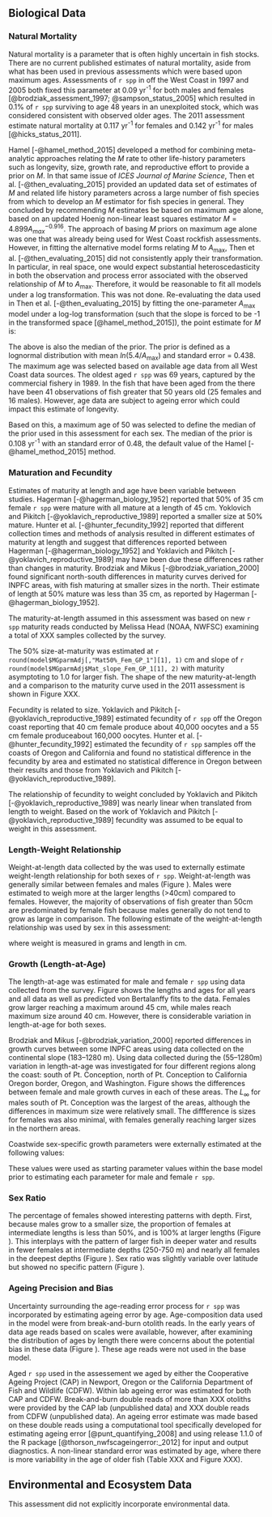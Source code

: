 ## Biological Data

### Natural Mortality

Natural mortality is a parameter that is often highly uncertain in fish stocks.  There are no current published estimates of natural mortality, aside from what has been used in previous assessments which were based upon maximum ages.  Assessments of `r spp` in off the West Coast in 1997 and 2005 both fixed this parameter at 0.09 yr^-1^ for both males and females [@brodziak_assessment_1997; @sampson_status_2005] which resulted in 0.1% of `r spp` surviving to age 48 years in an unexploited stock, which was considered consistent with observed older ages.  The 2011 assessment estimate natural mortality at 0.117 yr^-1^ for females and 0.142 yr^-1^ for males [@hicks_status_2011]. 

Hamel [-@hamel_method_2015] developed a method for combining meta-analytic approaches relating the $M$ rate to other life-history parameters such as longevity, size, growth rate, and reproductive effort to provide a prior on $M$. In that same issue of *ICES Journal of Marine Science*, Then et al. [-@then_evaluating_2015] provided an updated data set of estimates of $M$ and related life history parameters across a large number of fish species from which to develop an $M$ estimator for fish species in general. They concluded by recommending $M$ estimates be based on maximum age alone, based on an updated Hoenig non-linear least squares estimator $M = 4.899A^{-0.916}_{max}$. The approach of basing $M$ priors on maximum age alone was one that was already being used for West Coast rockfish assessments. However, in fitting the alternative model forms relating $M$ to $A_{\text{max}}$, Then et al. [-@then_evaluating_2015] did not consistently apply their transformation. In particular, in real space, one would expect substantial heteroscedasticity in both the observation and process error associated with the observed relationship of $M$ to $A_{\text{max}}$. Therefore, it would be reasonable to fit all models under a log transformation. This was not done. Re-evaluating the data used in Then et al. [-@then_evaluating_2015] by fitting the one-parameter $A_{\text{max}}$ model under a log-log transformation (such that the slope is forced to be -1 in the transformed space [@hamel_method_2015]), the point estimate for $M$ is:

\begin{centering}

$M=\frac{5.4}{A_{\text{max}}}$

\end{centering}

The above is also the median of the prior. The prior is defined as a lognormal distribution with mean $ln(5.4/A_{\text{max}})$ and standard error = 0.438.  The maximum age was selected based on available age data from all West Coast data sources. The oldest aged `r spp` was 69 years, captured by the commercial fishery in 1989. In the fish that have been aged from the \Gls{s-wcgbt} there have been 41 observations of fish greater that 50 years old (25 females and 16 males). However, age data are subject to ageing error which could impact this estimate of longevity.  

Based on this, a maximum age of 50 was selected to define the median of the prior used in this assessment for each sex.  The median of the prior is 0.108 yr^-1^ with an standard error of 0.48, the default value of the Hamel [-@hamel_method_2015] method.
  

### Maturation and Fecundity

Estimates of maturity at length and age have been variable between studies.  Hagerman [-@hagerman_biology_1952] reported that 50% of 35 cm female `r spp` were mature with all mature at a length of 45 cm.  Yoklovich and Pikitch [-@yoklavich_reproductive_1989] reported a smaller size at 50% mature.  Hunter et al. [-@hunter_fecundity_1992] reported that different collection times and methods of analysis resulted in different estimates of maturity at length and suggest that differences reported between Hagerman [-@hagerman_biology_1952] and Yoklavich and Pikitch [-@yoklavich_reproductive_1989] may have been due these differences rather than changes in maturity.  Brodziak and Mikus [-@brodziak_variation_2000] found significant north-south differences in maturity curves derived for INPFC areas, with fish maturing at smaller sizes in the north.  Their estimate of length at 50% mature was less than 35 cm, as reported by Hagerman [-@hagerman_biology_1952].

The maturity-at-length assumed in this assessment was based on new `r spp` maturity reads conducted by Melissa Head (NOAA, NWFSC) examining a total of XXX samples collected by the \Gls{s-wcgbt} survey.

The 50% size-at-maturity was estimated at `r round(model$MGparmAdj[,"Mat50%_Fem_GP_1"][1], 1)` cm and slope of `r round(model$MGparmAdj$Mat_slope_Fem_GP_1[1], 2)` with maturity asymptoting to 1.0 for larger fish. The shape of the new maturity-at-length and a comparison to the maturity curve used in the 2011 assessment is shown in Figure XXX. 

Fecundity is related to size. Yoklavich and Pikitch [-@yoklavich_reproductive_1989] estimated fecundity of `r spp` off the Oregon coast reporting that 40 cm female produce about 40,000 oocytes and a 55 cm female produceabout 160,000 oocytes.  Hunter et al. [-@hunter_fecundity_1992] estimated the fecundity of `r spp` samples off the coasts of Oregon and California and found no statistical difference in the fecundity by area and estimated no statistical difference in Oregon between their results and those from Yoklavich and Pikitch [-@yoklavich_reproductive_1989].

The relationship of fecundity to weight concluded by Yoklavich and Pikitch [-@yoklavich_reproductive_1989] was nearly linear when translated from length to weight. Based on the work of Yoklavich and Pikitch [-@yoklavich_reproductive_1989] fecundity was assumed to be equal to weight in this assessment. 


### Length-Weight Relationship

Weight-at-length data collected by the \Gls{s-wcgbt} was used to externally estimate weight-length relationship for both sexes of `r spp`.  Weight-at-length was generally similar between females and males (Figure \ref{fig:est-len-wght}).  Males were estimated to weigh more at the larger lengths (>40cm) compared to females.  However, the majority of observations of fish greater than 50cm are predominated by female fish because males generally do not tend to grow as large in comparison. The following estimate of the weight-at-length relationship was used by sex in this assessment:

\begin{centering}

Females: $\alpha$ = `r format(model$MGparmAdj$Wtlen_1_Fem[1], scientific = TRUE, digits = 2)`; $\beta$ = `r round(model$MGparmAdj$Wtlen_2_Fem[1], 2)`

Males: $\alpha$ = `r format(model$MGparmAdj$Wtlen_1_Mal[1], scientific = TRUE, digits = 2)`; $\beta$ = `r round(model$MGparmAdj$Wtlen_2_Mal[1], 2)`

\end{centering}

where weight is measured in grams and length in cm.

### Growth (Length-at-Age)

The length-at-age was estimated for male and female `r spp` using data collected from the \Gls{s-wcgbt} survey. Figure \ref{fig:est-len-at-age} shows the lengths and ages for all years and all data as well as predicted von Bertalanffy fits to the data. Females grow larger reaching a maximum around 45 cm, while males reach maximum size around 40 cm. However, there is considerable variation in length-at-age for both sexes. 

Brodziak and Mikus [-@brodziak_variation_2000] reported differences in growth curves between some INPFC areas using data collected on the continental slope (183–1280 m).  Using data collected during the \Gls{s-wcgbt} (55–1280m) variation in length-at-age was investigated for four different regions along the coast: south of Pt. Conception, north of Pt. Conception to California Oregon border, Oregon, and Washington.  Figure \ref{fig:est-len-at-age-region} shows the differences between female and male growth curves in each of these areas. The $L_{\infty}$ for males south of Pt. Conception was the largest of the areas, although the differences in maximum size were relatively small. The diffference is sizes for females was also minimal, with females generally reaching larger sizes in the northern areas. 

Coastwide sex-specific growth parameters were externally estimated at the following values:

\begin{centering}

Females $L_{\infty}$ = ; $L1$ = ; $k$ = 

Males $L_{\infty}$ = ;  $L1$ = ; $k$ =  

\end{centering}

These values were used as starting parameter values within the base model prior to estimating each parameter for male and female `r spp`.


### Sex Ratio

The percentage of females showed interesting patterns with depth.  First, because males grow to a smaller size, the proportion of females at intermediate lengths is less than 50%, and is 100% at larger lengths (Figure \ref{fig:sex-by-len}).  This interplays with the pattern of larger fish in deeper water and results in fewer females at intermediate depths (250-750 m) and nearly all females in the deepest depths (Figure \ref{fig:fem-by-lat-depth}).  Sex ratio was slightly variable over latitude but showed no specific pattern (Figure \ref{fig:fem-by-lat-depth}).


### Ageing Precision and Bias

Uncertainty surrounding the age-reading error process for `r spp` was incorporated by estimating ageing error by age. Age-composition data used in the model were from break-and-burn otolith reads. In the early years of data age reads based on scales were available, however, after examining the distribution of ages by length there were concerns about the potential bias in these data (Figure \ref{fig:scale-age}). These age reads were not used in the base model.  

Aged `r spp` used in the assessement we aged by either the Cooperative Ageing Project (CAP) in Newport, Oregon or the California Department of Fish and Wildlife (CDFW). Within lab ageing error was estimated for both CAP and CDFW. Break-and-burn double reads of more than XXX otoliths were provided by the CAP lab (unpublished data) and XXX double reads from CDFW (unpublished data).  An ageing error estimate was made based on these double reads using a computational tool specifically developed for estimating ageing error [@punt_quantifying_2008] and using release 1.1.0 of the R package \href{https://github.com/nwfsc-assess/nwfscAgeingError}{nwfscAgeingError} [@thorson_nwfscageingerror:_2012] for input and output diagnostics. A non-linear standard error was estimated by age, where there is more variability in the age of older fish (Table XXX and Figure XXX).  

## Environmental and Ecosystem Data

This assessment did not explicitly incorporate environmental data. 